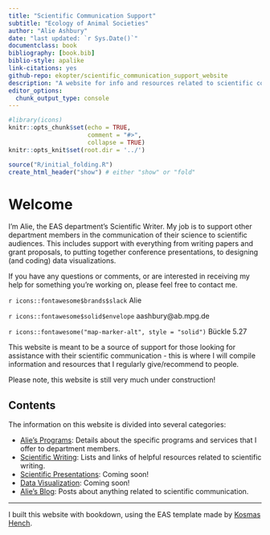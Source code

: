 ```yaml
---
title: "Scientific Communication Support"
subtitle: "Ecology of Animal Societies"
author: "Alie Ashbury"
date: "last updated: `r Sys.Date()`"
documentclass: book
bibliography: [book.bib]
biblio-style: apalike
link-citations: yes
github-repo: ekopter/scientific_communication_support_website
description: "A website for info and resources related to scientific communication"
editor_options: 
  chunk_output_type: console
---
```


```r
#library(icons)
knitr::opts_chunk$set(echo = TRUE,
                      comment = "#>",
                      collapse = TRUE)
knitr::opts_knit$set(root.dir = '../')
```


```r
source("R/initial_folding.R")
create_html_header("show") # either "show" or "fold"
```



# Welcome

I'm Alie, the EAS department's Scientific Writer. My job is to support other department members in the communication of their science to scientific audiences. This includes support with everything from writing papers and grant proposals, to putting together conference presentations, to designing (and coding) data visualizations.

If you have any questions or comments, or are interested in receiving my help for something you're working on, please feel free to contact me.

`r icons::fontawesome$brands$slack` Alie  <br>

`r icons::fontawesome$solid$envelope` aashbury@ab.mpg.de  <br>

`r icons::fontawesome("map-marker-alt", style = "solid")` Bückle 5.27  <br>

This website is meant to be a source of support for those looking for assistance with their scientific communication - this is where I will compile information and resources that I regularly give/recommend to people. 

Please note, this website is still very much under construction!


## Contents {-}

The information on this website is divided into several categories:


- [Alie's Programs](alies_programs): Details about the specific programs and services that I offer to department members.
- [Scientific Writing](sci_writ_main): Lists and links of helpful resources related to scientific writing.
- [Scientific Presentations](scientific-presentations): Coming soon!
- [Data Visualization](data_viz_main): Coming soon!
- [Alie's Blog](blog_main): Posts about anything related to scientific communication. 


---

I built this website with bookdown, using the EAS template made by [Kosmas Hench](https://github.com/k-hench).
